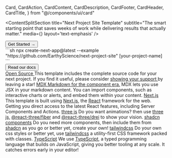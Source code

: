 

  Card,
  CardAction,
  CardContent,
  CardDescription,
  CardFooter,
  CardHeader,
  CardTitle,
} from "@/components/ui/card"


<ContentSplitSection
    title="Next Project Site Template" 
    subtitle="The smart starting point that saves weeks of work while delivering results that actually matter."
    media={<EarthGlobe />}
    layout='text-emphasis'
/>

<div className="flex flex-col md:flex-row items-center gap-4">
  <Button>Get Started → </Button>
  <div className="max-w-[350px] w-full md:w-auto">
  ```sh
  npx create-next-app@latest --example "https://github.com/EarthyScience/next-project-site" [your-project-name]
  ```
  </div>
  <Button variant="outline">Read our docs </Button>
</div>

<div className="grid grid-cols-1 md:grid-cols-2 lg:grid-cols-3 gap-4">
  
  <Card className="w-full max-w-sm hover:bg-[var(--accent)] transition-colors duration-200">
    <CardHeader>
    <CardTitle> <a href='https://github.com/EarthyScience/next-project-site' target='_blank'> Open Source </a> </CardTitle>
      <FaHeartbeat size={24}/> 
      <CardDescription>This template includes the complete source code for your next project. If you find it useful, please consider <a style={{color: "var(--accent-1)"}} href='https://github.com/EarthyScience/next-project-site' target='_blank'>showing your support </a> by leaving a star! </CardDescription>
    </CardHeader>
  </Card>

  <Card className="w-full max-w-sm hover:bg-[var(--accent)] transition-colors duration-200">
    <CardHeader>
    <CardTitle> <a href='https://mdxjs.com' target='_blank'> MDX </a> </CardTitle>
      <SiMdx size={24} />
      <CardDescription><a style={{color: "var(--accent-3)"}} href='https://mdxjs.com' target='_blank'> Markdown for the
component era.</a> MDX lets you use JSX in your markdown content. You can import components, such as interactive charts or alerts, and embed them within your content. </CardDescription>
    </CardHeader>
  </Card>
  <Card className="w-full max-w-sm hover:bg-[var(--accent)] transition-colors duration-200">
    <CardHeader>
      <CardTitle><a href='https://nextjs.org' target='_blank'>Next.js</a></CardTitle>
      <SiNextdotjs size={24}/>
      <CardDescription>This template is built using <a style={{color: "var(--accent-1)"}} href='https://nextjs.org' target='_blank'>Next.js</a>, the <a style={{color: "var(--accent-1)"}} href='https://react.dev' target='_blank'>React</a> framework for the web. Getting you direct access to the latest React features, including Server Components and Actions. </CardDescription>
    </CardHeader>
  </Card>
  <Card className="w-full max-w-sm hover:bg-[var(--accent)] transition-colors duration-200">
      <CardHeader>
        <CardTitle><a href='https://threejs.org' target='_blank'>three js</a></CardTitle>
        <SiThreedotjs size={24}/>
        <CardDescription>Do you want animations? then use <a style={{color: "var(--accent-1)"}} href='https://threejs.org' target='_blank'>three js,</a> <a style={{color: "var(--accent-1)"}} href='https://r3f.docs.pmnd.rs/getting-started/introduction' target='_blank'> @react-three/fiber</a> and <a style={{color: "var(--accent-1)"}} href='https://drei.docs.pmnd.rs/getting-started/introduction' target='_blank'>@react-three/drei</a> to show your vision. </CardDescription>
      </CardHeader>
    </Card>
  <Card className="w-full max-w-sm hover:bg-[var(--accent)] transition-colors duration-200">
    <CardHeader>
      <CardTitle><a href='https://ui.shadcn.com' target='_blank'>shadcn components</a></CardTitle>
      <SiLucide size={24}/>
      <CardDescription>Do you need more components, then include them from <a style={{color: "var(--accent-1)"}} href='https://ui.shadcn.com' target='_blank'>shadcn</a> as you go or better yet, create your own! </CardDescription>
    </CardHeader>
  </Card>
  <Card className="w-full max-w-sm hover:bg-[var(--accent)] transition-colors duration-200">
    <CardHeader>
      <CardTitle><a href='https://tailwindcss.com' target='_blank'>tailwindcss</a></CardTitle>
      <SiTailwindcss size={24}/>
      <CardDescription>Do your own css styles or better yet, use <a style={{color: "var(--accent-1)"}} href='https://tailwindcss.com' target='_blank'>tailwindcss</a> a utility-first CSS framework packed with classes. </CardDescription>
    </CardHeader>
  </Card>
  <Card className="w-full max-w-sm hover:bg-[var(--accent)] transition-colors duration-200">
    <CardHeader>
      <CardTitle><a href='https://www.typescriptlang.org' target='_blank'>TypeScript</a></CardTitle>
      <SiTypescript size={24}/>
      <CardDescription>We use <a style={{color: "var(--accent-1)"}} href='https://www.typescriptlang.org' target='_blank'>TypeScript</a>, a typed programming language that builds on JavaScript, giving you better tooling at any scale. It catches errors early in your editor! </CardDescription>
    </CardHeader>
  </Card>
</div>